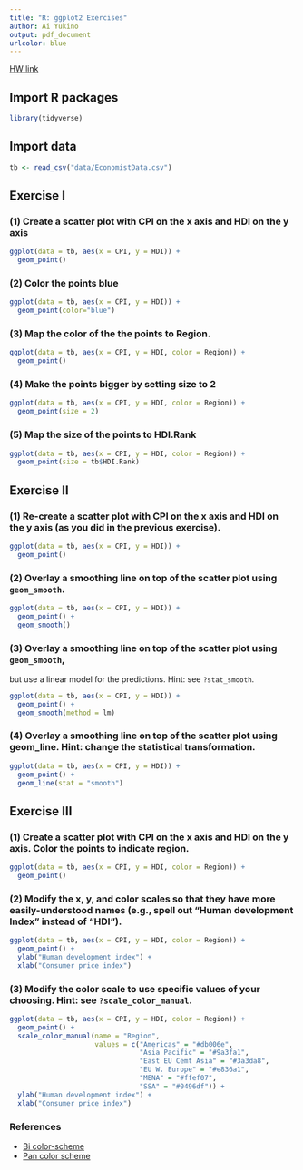---
title: "R: ggplot2 Exercises"
author: Ai Yukino
output: pdf_document
urlcolor: blue
---

[HW link](https://titus.techtalentsouth.com/mod/assign/view.php?id=56542)

## Import R packages

```{r}
library(tidyverse)
```

## Import data

```{r message = FALSE}
tb <- read_csv("data/EconomistData.csv")
```

\newpage

## Exercise I

### (1) Create a scatter plot with CPI on the x axis and HDI on the y axis

```{r}
ggplot(data = tb, aes(x = CPI, y = HDI)) + 
  geom_point()
```

\newpage

### (2) Color the points blue

```{r}
ggplot(data = tb, aes(x = CPI, y = HDI)) + 
  geom_point(color="blue")
```

\newpage

### (3) Map the color of the the points to Region.

```{r}
ggplot(data = tb, aes(x = CPI, y = HDI, color = Region)) + 
  geom_point()
```

\newpage

### (4) Make the points bigger by setting size to 2

```{r}
ggplot(data = tb, aes(x = CPI, y = HDI, color = Region)) + 
  geom_point(size = 2)
```

\newpage

### (5) Map the size of the points to HDI.Rank

```{r}
ggplot(data = tb, aes(x = CPI, y = HDI, color = Region)) + 
  geom_point(size = tb$HDI.Rank)
```

\newpage

## Exercise II

### (1) Re-create a scatter plot with CPI on the x axis and HDI on the y axis (as you did in the previous exercise).

```{r}
ggplot(data = tb, aes(x = CPI, y = HDI)) + 
  geom_point()
```

\newpage

### (2) Overlay a smoothing line on top of the scatter plot using `geom_smooth`.

```{r message=TRUE}
ggplot(data = tb, aes(x = CPI, y = HDI)) + 
  geom_point() + 
  geom_smooth()
```

\newpage

### (3) Overlay a smoothing line on top of the scatter plot using `geom_smooth`, 
but use a linear model for the predictions. Hint: see `?stat_smooth`.

```{r message=TRUE}
ggplot(data = tb, aes(x = CPI, y = HDI)) + 
  geom_point() + 
  geom_smooth(method = lm)
```

\newpage

### (4) Overlay a smoothing line on top of the scatter plot using geom_line. Hint: change the statistical transformation.

```{r message=TRUE}
ggplot(data = tb, aes(x = CPI, y = HDI)) + 
  geom_point() + 
  geom_line(stat = "smooth")
```

\newpage

## Exercise III

### (1) Create a scatter plot with CPI on the x axis and HDI on the y axis. Color the points to indicate region.

```{r}
ggplot(data = tb, aes(x = CPI, y = HDI, color = Region)) + 
  geom_point()
```

\newpage

### (2) Modify the x, y, and color scales so that they have more easily-understood names (e.g., spell out “Human development Index” instead of “HDI”).

```{r}
ggplot(data = tb, aes(x = CPI, y = HDI, color = Region)) + 
  geom_point() + 
  ylab("Human development index") + 
  xlab("Consumer price index")
```

\newpage

### (3) Modify the color scale to use specific values of your choosing. Hint: see `?scale_color_manual`.


```{r}
ggplot(data = tb, aes(x = CPI, y = HDI, color = Region)) + 
  geom_point() + 
  scale_color_manual(name = "Region",
                     values = c("Americas" = "#db006e",
                                "Asia Pacific" = "#9a3fa1",
                                "East EU Cemt Asia" = "#3a3da8",
                                "EU W. Europe" = "#e836a1",
                                "MENA" = "#ffef07",
                                "SSA" = "#0496df")) + 
  ylab("Human development index") + 
  xlab("Consumer price index")
```

\newpage

### References

- [Bi color-scheme](https://www.color-hex.com/color-palette/20218)
- [Pan color scheme](https://www.color-hex.com/color-palette/20221)

